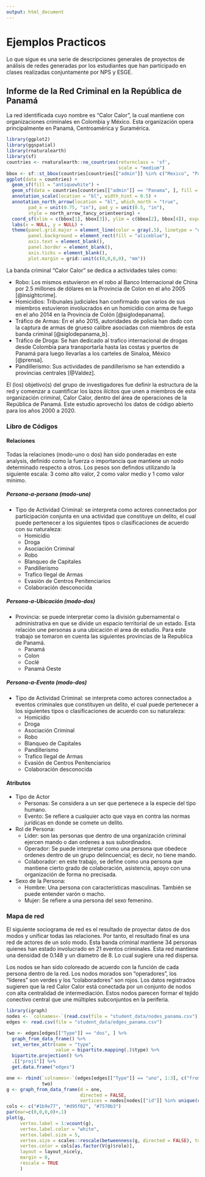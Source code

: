 ```yaml
---
output: html_document
---
```


# Ejemplos Practicos

Lo que sigue es una serie de descripciones generales de proyectos de análisis de redes generadas por los estudiantes que han participado en clases realizadas conjuntamente por NPS y ESGE.

::::{.showbox}
## Informe de la Red Criminal en la República de Panamá {-}

::::{.row}
::::{.lcolumn-30}
La red identificada cuyo nombre es “Calor Calor”, la cual mantiene con organizaciones criminales en Colombia y México. Esta organización opera principalmente en Panamá, Centroamérica y Suramérica. 
::::
::::{.rcolumn-70}
```r
library(ggplot2)
library(ggspatial)
library(rnaturalearth)
library(sf)
countries <- rnaturalearth::ne_countries(returnclass = 'sf',
                                         scale = "medium")
bbox <- sf::st_bbox(countries[countries[["admin"]] %in% c("Mexico", "Panama", "Colombia"), ])
ggplot(data = countries) +
  geom_sf(fill = "antiquewhite") +
  geom_sf(data = countries[countries[["admin"]] == "Panama", ], fill = "tomato") +
  annotation_scale(location = "bl", width_hint = 0.5) +
  annotation_north_arrow(location = "bl", which_north = "true", 
        pad_x = unit(0.75, "in"), pad_y = unit(0.5, "in"),
        style = north_arrow_fancy_orienteering) +
  coord_sf(xlim = c(bbox[1], bbox[3]), ylim = c(bbox[2], bbox[4]), expand = FALSE) +
  labs(x = NULL, y = NULL) +
  theme(panel.grid.major = element_line(color = gray(.5), linetype = "dashed", size = 0.5),
        panel.background = element_rect(fill = "aliceblue"),
        axis.text = element_blank(),
        panel.border = element_blank(),
        axis.ticks = element_blank(),
        plot.margin = grid::unit(c(0,0,0,0), "mm"))
```
::::
::::

La banda criminal “Calor Calor” se dedica a actividades tales como:

  - Robo: Los mismos estuvieron en el robo al Banco Internacional de China por 2.5 millones de dólares en la Provincia de Colon en el año 2005 [@insightcrime]. 
  - Homicidios: Tribunales judiciales han confirmado que varios de sus miembros estuvieron involucrados en un homicidio con arma de fuego en el año 2014 en la Provincia de Colón [@siglodepanama].
  - Tráfico de Armas: En el año 2015, autoridades de policía han dado con la captura de armas de grueso calibre asociadas con miembros de esta banda criminal [@siglodepanama_b].
  - Tráfico de Droga: Se han dedicado al trafico internacional de drogas desde Colombia para transportarla hasta las costas y puertos de Panamá para luego llevarlas a los carteles de Sinaloa, México [@prensa].
  - Pandillerismo: Sus actividades de pandillerismo se han extendido a provincias centrales [@Valdez].

El (los) objetivo(s) del grupo de investigadores fue definir la estructura  de la red y comenzar a cuantificar los lazos ilícitos que unen a miembros de esta organización criminal, Calor Calor, dentro del área de operaciones de la República de Panamá. Este estudio aprovechó los datos de código abierto para los años 2000 a 2020.  

### Libro de Códigos

#### Relaciones

Todas la relaciones (modo-uno o dos) han sido ponderadas en este analysis, definido como la fuerza o importancia que mantiene un nodo determinado respecto a otros. Los pesos son defindos utilizando la siguiente escala: 3 como alto valor, 2 como valor medio y 1 como valor mínimo. 

##### Persona-a-persona (modo-uno)

  - Tipo de Actividad Criminal: se interpreta como actores connectados por participación conjunta en una actividad que constituye un delito, el cual puede pertenecer a los siguientes tipos o clasificaciones de acuerdo con su naturaleza: 
    - Homicidio
    - Droga
    - Asociación Criminal
    - Robo
    - Blanqueo de Capitales
    - Pandillerismo
    - Trafico Ilegal de Armas
    - Evasión de Centros Penitenciarios
    - Colaboración desconocida

##### Persona-a-Ubicación (modo-dos)

  - Provincia: se puede interpretar como la división gubernamental o administrativa en que se divide un espacio territorial de un estado. Esta relación une personas a una ubicación el area de estudio. Para este trabajo se tomaron en cuenta las siguientes provincias de la Republica de Panamá.
    - Panamá
    - Colon
    - Coclé
    - Panamá Oeste

##### Persona-a-Evento (modo-dos)

  - Tipo de Actividad Criminal: se interpreta como actores connectados a eventos criminales que constituyen un delito, el cual puede pertenecer a los siguientes tipos o clasificaciones de acuerdo con su naturaleza:
    - Homicidio
    - Droga
    - Asociación Criminal
    - Robo
    - Blanqueo de Capitales
    - Pandillerismo
    - Trafico Ilegal de Armas
    - Evasión de Centros Penitenciarios
    - Colaboración desconocida
    
#### Atributos

  -	Tipo de Actor
    - Personas:  Se considera a un ser que pertenece a la especie del tipo humano. 
    - Evento: Se refiere a cualquier acto que vaya en contra las normas jurídicas en donde se comete un delito. 
  
  - Rol de Persona:
    - Líder: son las personas que dentro de una organización criminal ejercen mando o dan ordenes a sus subordinados. 
    - Operador: Se puede interpretar como una persona que obedece ordenes dentro de un grupo delincuencial; es decir, no tiene mando. 
    - Colaborador: en este trabajo, se define como una persona que mantiene cierto grado de colaboración, asistencia, apoyo con una organización de forma no precisada.

  - Sexo de la Persona:
    - Hombre: Una persona con características masculinas. También se puede entender varón o macho. 
    - Mujer: Se refiere a una persona del sexo femenino. 

### Mapa de red

El siguiente sociograma de red es el resultado de proyectar datos de dos modos y unificar todas las relaciones. Por tanto, el resultado final es una red de actores de un solo modo. Esta banda criminal mantiene 34 personas quienes han estado involucrado en 21 eventos criminales. Esta red mantiene una densidad de 0.148 y un diametro de 8. Lo cual sugiere una red dispersa.

Los nodos se han sido coloreado de acuerdo con la función de cada persona dentro de la red. Los nodos morados son "operadores", los "líderes" son verdes y los "colaboradores" son rojos. Los datos registrados sugieren que la red Calor Calor está conectada por un conjunto de nodos con alta centralidad de intermediación. Estos nodos parecen formar el tejido conectivo central que une múltiples subconjuntos en la periferia.

```r
library(igraph)
nodes <- `colnames<-`(read.csv(file = "student_data/nodes_panama.csv"), c("id", "type", "sex", "role"))
edges <- read.csv(file = "student_data/edges_panama.csv")

two <- edges[edges[["Type"]] == "dos", ] %>%
  graph_from_data_frame() %>%
  set_vertex_attr(name = "type",
                  value = bipartite.mapping(.)$type) %>%
  bipartite.projection() %>%
  .[["proj1"]] %>%
  get.data.frame("edges")

one <- rbind(`colnames<-`(edges[edges[["Type"]] == "uno", 1:3], c("from", "to", "weight")),
             two)
g <- graph_from_data_frame(d = one, 
                           directed = FALSE,
                           vertices = nodes[nodes[["id"]] %in% unique(c(one[["from"]], one[["to"]])), ])
cols <- c("#1b9e77", "#d95f02", "#7570b3")
par(mar=c(0,0,0,0)+.1)
plot(g, 
     vertex.label = 1:vcount(g),
     vertex.label.color = "white",
     vertex.label.size = 5,
     vertex.size = scales::rescale(betweenness(g, directed = FALSE), to = c(12, 25)),
     vertex.color = cols[as.factor(V(g)$role)], 
     layout = layout_nicely,
     margin = 0,
     rescale = TRUE
     )
```
::::




